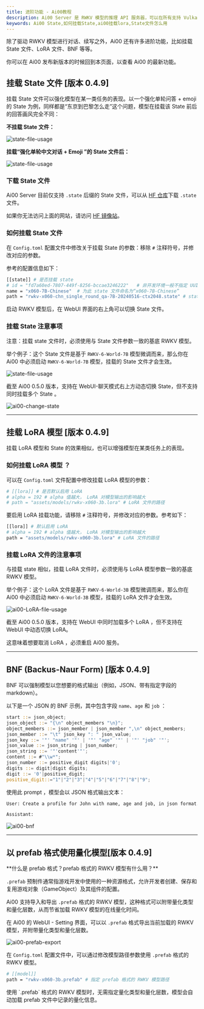 ```yaml
---
title: 进阶功能 - Ai00教程
description: Ai00 Server 是 RWKV 模型的推理 API 服务器，可以在所有支持 Vulkan 的 GPU 上运行，支持大部分 NVIDIA、AMD、Intel 的显卡（包括集成显卡）。
keywords: Ai00 State,如何挂载State,ai00挂载lora,State文件怎么用
---
```



除了驱动 RWKV 模型进行对话、续写之外，Ai00 还有许多进阶功能，比如挂载 State 文件、LoRA 文件、BNF 等等。

你可以在 Ai00 发布新版本的时候回到本页面，以查看 Ai00 的最新功能。

## 挂载 State 文件 [版本 0.4.9]

挂载 State 文件可以强化模型在某一类任务的表现。以一个强化单轮问答 + emoji 的 State 为例，同样都是“东京到巴黎怎么走”这个问题，模型在挂载该 State 前后的回答画风完全不同：

**不挂载 State 文件：**

![state-file-usage](./imgs/ai00-answer-without-state.png)

**挂载“强化单轮中文对话 + Emoji ”的 State 文件后：**

![state-file-usage](./imgs/ai00-answer-with-state.png)

### 下载 State 文件

Ai00 Server 目前仅支持 `.state` 后缀的 State 文件，可以从 [HF 仓库](https://huggingface.co/shoumenchougou/RWKV-6-State-for-st/tree/main)下载 `.state` 文件。

如果你无法访问上面的网站，请访问 [HF 镜像站](https://hf-mirror.com/shoumenchougou/RWKV-6-State-for-st/tree/main)。

### 如何挂载 State 文件

在 `Config.toml` 配置文件中修改关于挂载 State 的参数：移除 `#` 注释符号，并修改对应的参数。

参考的配置信息如下：

``` bash copy
[[state]] # 是否挂载 state
# id = "fd7a60ed-7807-449f-8256-bccae3246222"   # 非开发环境一般不指定 UUID，可保留注释符
name = "x060-7B-Chinese"  # 为此 state 文件命名为“x060-7B-Chinese”
path = "rwkv-x060-chn_single_round_qa-7B-20240516-ctx2048.state" # state 文件的名称，存放在 `model` 文件夹
```

启动 RWKV 模型后，在 WebUI 界面的右上角可以切换 State 文件。

### 挂载 State 注意事项

<Callout type="warning" emoji="⚠️">
注意：挂载 state 文件时，必须使用与 State 文件参数一致的基底 RWKV 模型。
</Callout>

举个例子：这个 State 文件是基于 `RWKV-6-World-7B` 模型微调而来，那么你在 Ai00 中必须启动 `RWKV-6-World-7B` 模型，挂载的 State 文件才会生效。

![state-file-usage](./imgs/ai00-state-file-usage.png)

<Callout type="info" emoji="ℹ️">
截至 Ai00 0.5.0 版本，支持在 WebUI-聊天模式右上方动态切换 State，但不支持同时挂载多个 State 。
</Callout>

![ai00-change-state](./imgs/ai00-change-state.png)

---
## 挂载 LoRA 模型 [版本 0.4.9]

挂载 LoRA 模型和 State 的效果相似，也可以增强模型在某类任务上的表现。

### 如何挂载 LoRA 模型 ？

可以在 `Config.toml` 文件配置中修改挂载 LoRA 模型的参数：
``` bash copy
# [[lora]] # 是否默认启用 LoRA 
# alpha = 192 # alpha 值越大， LoRA 对模型输出的影响越大
# path = "assets/models/rwkv-x060-3b.lora" # LoRA 文件的路径
```
要启用 LoRA 挂载功能，请移除 `#` 注释符号，并修改对应的参数。参考如下：

``` bash copy
[[lora]] # 默认启用 LoRA 
# alpha = 192 # alpha 值越大， LoRA 对模型输出的影响越大
path = "assets/models/rwkv-x060-3b.lora" # LoRA 文件的路径
```

### 挂载 LoRA 文件的注意事项

<Callout type="warning" emoji="⚠️">
与挂载 state 相似，挂载 LoRA 文件时，必须使用与 LoRA 模型参数一致的基底 RWKV 模型。
</Callout>

举个例子：这个 LoRA 文件是基于 `RWKV-6-World-3B` 模型微调而来，那么你在 Ai00 中必须启动 `RWKV-6-World-3B` 模型，挂载的 LoRA 文件才会生效。

![ai00-LoRA-file-usage](./imgs/ai00-LoRA-file-usage.png)

<Callout type="info" emoji="ℹ️">
截至 Ai00 0.5.0 版本，支持在 WebUI 中同时加载多个 LoRA ，但不支持在 WebUI 中动态切换 LoRA。

这意味着想要取消 LoRA ，必须重启 Ai00 服务。
</Callout>

---
## BNF (Backus-Naur Form) [版本 0.4.9]

BNF 可以强制模型以您想要的格式输出（例如，JSON、带有指定字段的 markdown）。

以下是一个 JSON 的 BNF 示例，其中包含字段 `name`、`age` 和 `job` ：

``` rust copy
start ::= json_object;
json_object ::= "{\n" object_members "\n}";
object_members ::= json_member | json_member ",\n" object_members;
json_member ::= "\t" json_key ": " json_value;
json_key ::= '"' "name" '"' | '"' "age" '"' | '"' "job" '"';
json_value ::= json_string | json_number;
json_string ::= '"'content'"';
content ::= #"\\w*";
json_number ::= positive_digit digits|'0';
digits ::= digit|digit digits;
digit ::= '0'|positive_digit;
positive_digit::="1"|"2"|"3"|"4"|"5"|"6"|"7"|"8"|"9";
```

使用此 prompt ，模型会以 JSON 格式输出文本：

```bash copy
User: Create a profile for John with name, age and job, in json format.

Assistant:
```

![ai00-bnf](./imgs/ai00-bnf.png)

---
## 以 prefab 格式使用量化模型[版本 0.4.9]

<Callout type="info" emoji="ℹ️">
**什么是 prefab 格式？prefab 格式的 RWKV 模型有什么用？**

`.prefab` 预制件通常指游戏开发中使用的一种资源格式，允许开发者创建、保存和复用游戏对象（GameObject）及其组件的配置。

Ai00 支持导入和导出 `.prefab` 格式的 RWKV 模型，这种格式可以附带量化类型和量化层数，从而节省加载 RWKV 模型的在线量化时间。
</Callout>

在 Ai00 的 WebUI - Setting 界面，可以以 `.prefab` 格式导出当前加载的 RWKV 模型，并附带量化类型和量化层数。

![ai00-prefab-export](./imgs/ai00-prefab-export.png)

在 `Config.toml` 配置文件中，可以通过修改模型路径参数使用 `.prefab` 格式的 RWKV 模型。

``` bash copy
# [[model]]
path = "rwkv-x060-3b.prefab" # 指定 prefab 格式的 RWKV 模型路径
```
<Callout type="info" emoji="ℹ️">
使用 `.prefab` 格式的 RWKV 模型时，无需指定量化类型和量化层数，模型会自动加载 prefab 文件中记录的量化信息。
</Callout>
